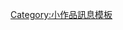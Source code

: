 {{asbox 
|image = Pornfilm clapperboard.svg
|qualifier = 關於色情演員 
|category = 色情演員小作品
|name = Template:Pornstar-stub 
}}

<noinclude>
[[Category:小作品訊息模板]]

</noinclude>